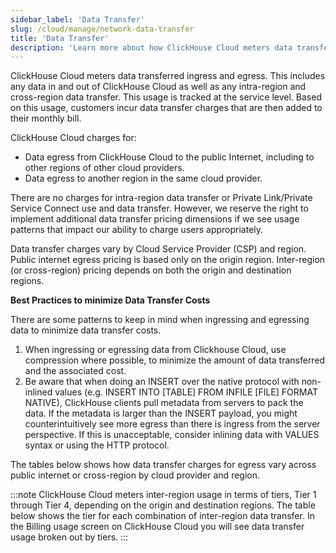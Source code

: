 ```yaml
---
sidebar_label: 'Data Transfer'
slug: /cloud/manage/network-data-transfer
title: 'Data Transfer'
description: 'Learn more about how ClickHouse Cloud meters data transferred ingress and egress'
---
```



ClickHouse Cloud meters data transferred ingress and egress. 
This includes any data in and out of ClickHouse Cloud as well as any intra-region and cross-region data transfer. 
This usage is tracked at the service level. Based on this usage, customers incur data transfer charges that are then added to their monthly bill.

ClickHouse Cloud charges for:
- Data egress from ClickHouse Cloud to the public Internet, including to other regions of other cloud providers. 
- Data egress to another region in the same cloud provider.

There are no charges for intra-region data transfer or Private Link/Private Service Connect use and data transfer. 
However, we reserve the right to implement additional data transfer pricing dimensions if we see usage patterns that impact our ability to charge users appropriately.

Data transfer charges vary by Cloud Service Provider (CSP) and region. 
Public internet egress pricing is based only on the origin region. 
Inter-region (or cross-region) pricing depends on both the origin and destination regions.

**Best Practices to minimize Data Transfer Costs**

There are some patterns to keep in mind when ingressing and egressing data to minimize data transfer costs.
1. When ingressing or egressing data from Clickhouse Cloud, use compression where possible, to minimize the amount of data transferred and the associated cost.
2. Be aware that when doing an INSERT over the native protocol with non-inlined values (e.g. INSERT INTO [TABLE] FROM INFILE [FILE] FORMAT NATIVE), ClickHouse clients pull metadata from servers to pack the data. If the metadata is larger than the INSERT payload, you might counterintuitively see more egress than there is ingress from the server perspective. If this is unacceptable, consider inlining data with VALUES syntax or using the HTTP protocol.

The tables below shows how data transfer charges for egress vary across public internet or cross-region by cloud provider and region.

:::note
ClickHouse Cloud meters inter-region usage in terms of tiers, Tier 1 through Tier 4, depending on the origin and destination regions. The table below shows the tier for each combination of inter-region data transfer. In the Billing usage screen on ClickHouse Cloud you will see data transfer usage broken out by tiers. 
:::

<NetworkPricing/>
